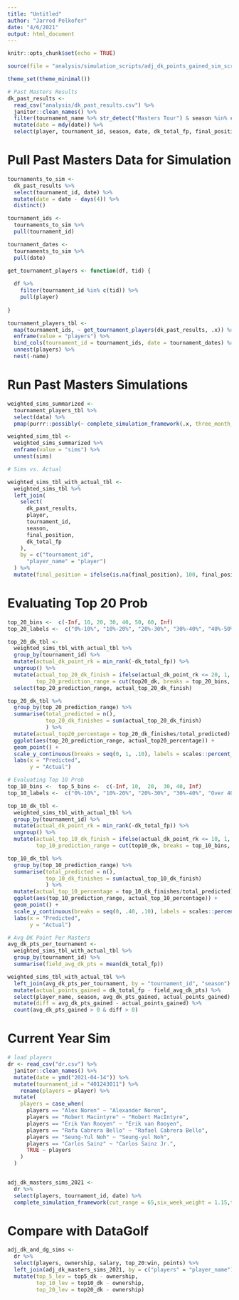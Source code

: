 ```yaml
---
title: "Untitled"
author: "Jarrod Pelkofer"
date: "4/6/2021"
output: html_document
---
```


```r
knitr::opts_chunk$set(echo = TRUE)
```

```r
source(file = "analysis/simulation_scripts/adj_dk_points_gained_sim_script.R")

theme_set(theme_minimal())

# Past Masters Results
dk_past_results <- 
  read_csv("analysis/dk_past_results.csv") %>% 
  janitor::clean_names() %>% 
  filter(tournament_name %>% str_detect("Masters Tour") & season %in% c(2017:2021)) %>% 
  mutate(date = mdy(date)) %>% 
  select(player, tournament_id, season, date, dk_total_fp, final_position)
```

# Pull Past Masters Data for Simulation
```r

tournaments_to_sim <- 
  dk_past_results %>% 
  select(tournament_id, date) %>% 
  mutate(date = date - days(4)) %>% 
  distinct()

tournament_ids <- 
  tournaments_to_sim %>% 
  pull(tournament_id)

tournament_dates <- 
  tournaments_to_sim %>% 
  pull(date)

get_tournament_players <- function(df, tid) {
  
  df %>%
    filter(tournament_id %in% c(tid)) %>%
    pull(player)
  
}

tournament_players_tbl <-
  map(tournament_ids, ~ get_tournament_players(dk_past_results, .x)) %>% 
  enframe(value = "players") %>% 
  bind_cols(tournament_id = tournament_ids, date = tournament_dates) %>% 
  unnest(players) %>% 
  nest(-name)

```

# Run Past Masters Simulations
```r
weighted_sims_summarized <- 
  tournament_players_tbl %>%
  select(data) %>% 
  pmap(purrr::possibly(~ complete_simulation_framework(.x, three_month_weight = 1.15, six_month_weight = 1.05), otherwise = NA))

weighted_sims_tbl <- 
  weighted_sims_summarized %>% 
  enframe(value = "sims") %>% 
  unnest(sims)

# Sims vs. Actual

weighted_sims_tbl_with_actual_tbl <- 
  weighted_sims_tbl %>%
  left_join(
    select(
      dk_past_results,
      player,
      tournament_id,
      season,
      final_position,
      dk_total_fp
    ),
    by = c("tournament_id",
      "player_name" = "player")
  ) %>% 
  mutate(final_position = ifelse(is.na(final_position), 100, final_position))
```

# Evaluating Top 20 Prob
```r
top_20_bins <-  c(-Inf, 10, 20, 30, 40, 50, 60, Inf)
top_20_labels <-  c("0%-10%", "10%-20%", "20%-30%", "30%-40%", "40%-50%", "50%-60%", "Over 60%")

top_20_dk_tbl <- 
  weighted_sims_tbl_with_actual_tbl %>% 
  group_by(tournament_id) %>% 
  mutate(actual_dk_point_rk = min_rank(-dk_total_fp)) %>%
  ungroup() %>% 
  mutate(actual_top_20_dk_finish = ifelse(actual_dk_point_rk <= 20, 1, 0),
         top_20_prediction_range = cut(top20_dk, breaks = top_20_bins, labels = top_20_labels)) %>% 
  select(top_20_prediction_range, actual_top_20_dk_finish)

top_20_dk_tbl %>% 
  group_by(top_20_prediction_range) %>% 
  summarise(total_predicted = n(),
            top_20_dk_finishes = sum(actual_top_20_dk_finish)
            ) %>% 
  mutate(actual_top20_percentage = top_20_dk_finishes/total_predicted) %>% 
  ggplot(aes(top_20_prediction_range, actual_top20_percentage)) + 
  geom_point() +
  scale_y_continuous(breaks = seq(0, 1, .10), labels = scales::percent_format(accuracy = 1)) +
  labs(x = "Predicted",
       y = "Actual")
```

```r
# Evaluating Top 10 Prob
top_10_bins <-  top_5_bins <-  c(-Inf, 10,  20,  30, 40, Inf)
top_10_labels <-  c("0%-10%", "10%-20%", "20%-30%", "30%-40%", "Over 40%")

top_10_dk_tbl <- 
  weighted_sims_tbl_with_actual_tbl %>% 
  group_by(tournament_id) %>% 
  mutate(actual_dk_point_rk = min_rank(-dk_total_fp)) %>%
  ungroup() %>% 
  mutate(actual_top_10_dk_finish = ifelse(actual_dk_point_rk <= 10, 1, 0),
         top_10_prediction_range = cut(top10_dk, breaks = top_10_bins, labels = top_10_labels))

top_10_dk_tbl %>% 
  group_by(top_10_prediction_range) %>% 
  summarise(total_predicted = n(),
            top_10_dk_finishes = sum(actual_top_10_dk_finish)
            ) %>% 
  mutate(actual_top_10_percentage = top_10_dk_finishes/total_predicted) %>% 
  ggplot(aes(top_10_prediction_range, actual_top_10_percentage)) + 
  geom_point() +
  scale_y_continuous(breaks = seq(0, .40, .10), labels = scales::percent_format(accuracy = 1)) +
  labs(x = "Predicted",
       y = "Actual")

```

```r
# Avg DK Point Per Masters
avg_dk_pts_per_tournament <- 
  weighted_sims_tbl_with_actual_tbl %>% 
  group_by(tournament_id) %>% 
  summarise(field_avg_dk_pts = mean(dk_total_fp))

weighted_sims_tbl_with_actual_tbl %>% 
  left_join(avg_dk_pts_per_tournament, by = "tournament_id", "season") %>% 
  mutate(actual_points_gained = dk_total_fp - field_avg_dk_pts) %>% 
  select(player_name, season, avg_dk_pts_gained, actual_points_gained) %>% 
  mutate(diff = avg_dk_pts_gained - actual_points_gained) %>% 
  count(avg_dk_pts_gained > 0 & diff > 0)
```

# Current Year Sim
```r
# load players
dr <- read_csv("dr.csv") %>% 
  janitor::clean_names() %>% 
  mutate(date = ymd("2021-04-14")) %>% 
  mutate(tournament_id = "401243011") %>% 
    rename(players = player) %>%
  mutate(
    players = case_when(
      players == "Alex Noren" ~ "Alexander Noren",
      players == "Robert Macintyre" ~ "Robert MacIntyre",
      players == "Erik Van Rooyen" ~ "Erik van Rooyen",
      players == "Rafa Cabrera Bello" ~ "Rafael Cabrera Bello",
      players == "Seung-Yul Noh" ~ "Seung-yul Noh",
      players == "Carlos Sainz" ~ "Carlos Sainz Jr.",
      TRUE ~ players
    )
  )


adj_dk_masters_sims_2021 <- 
  dr %>%
  select(players, tournament_id, date) %>% 
  complete_simulation_framework(cut_range = 65,six_week_weight = 1.15,three_month_weight = 1.10,six_month_weight = 1.05)
```

# Compare with DataGolf
```r
adj_dk_and_dg_sims <- 
  dr %>% 
  select(players, ownership, salary, top_20:win, points) %>% 
  left_join(adj_dk_masters_sims_2021, by = c("players" = "player_name")) %>% 
  mutate(top_5_lev = top5_dk - ownership,
         top_10_lev = top10_dk - ownership,
         top_20_lev = top20_dk - ownership)
```

